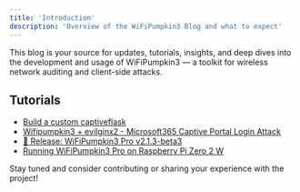 ```yaml
---
title: 'Introduction'
description: 'Overview of the WiFiPumpkin3 Blog and what to expect'
---
```


<Info title="Welcome to the WiFiPumpkin3 Blog">
This blog is your source for updates, tutorials, insights, and deep dives into the development and usage of WiFiPumpkin3 — a toolkit for wireless network auditing and client-side attacks.
</Info>

## Tutorials

- [Build a custom captiveflask](/blog/tutorials/captiveflask)
- [Wifipumpkin3 + evilginx2 - Microsoft365 Captive Portal Login Attack](/blog/tutorials/phishkin3)
- [ 🚀 Release: WiFiPumpkin3 Pro v2.1.3-beta3 ](https://wifipumpkin3.com/blog/release-wifipumpkin3-pro-v213-beta3/)
- [Running WiFiPumpkin3 Pro on Raspberry Pi Zero 2 W](https://wifipumpkin3.com/blog/running-wifipumpkin3-pro-on-raspberry-pi-zero-2-w/)

Stay tuned and consider contributing or sharing your experience with the project!